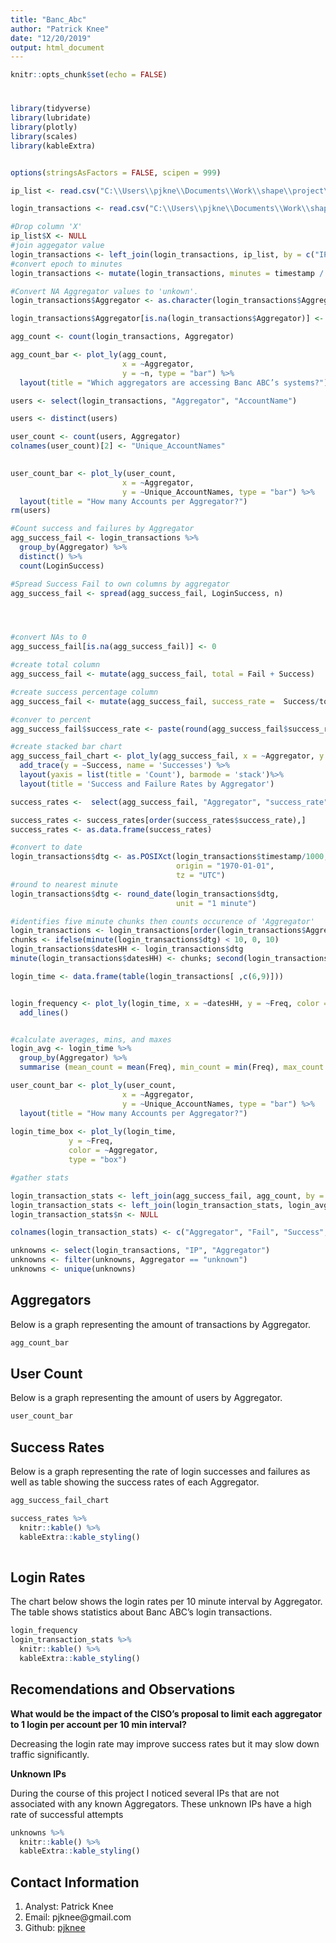 ```yaml
---
title: "Banc_Abc"
author: "Patrick Knee"
date: "12/20/2019"
output: html_document
---
```


```r
knitr::opts_chunk$set(echo = FALSE)
```

# {.tabset}



```r
library(tidyverse)
library(lubridate)
library(plotly)
library(scales)
library(kableExtra)


options(stringsAsFactors = FALSE, scipen = 999)
```

```r
ip_list <- read.csv("C:\\Users\\pjkne\\Documents\\Work\\shape\\project\\Aggregator IP List.csv")

login_transactions <- read.csv("C:\\Users\\pjkne\\Documents\\Work\\shape\\project\\Login Transactions.csv")


```

```r
#Drop column 'X'
ip_list$X <- NULL
#join aggegator value
login_transactions <- left_join(login_transactions, ip_list, by = c("IP" = "ip"))
#convert epoch to minutes
login_transactions <- mutate(login_transactions, minutes = timestamp / 60)

#Convert NA Aggregator values to 'unkown'.
login_transactions$Aggregator <- as.character(login_transactions$Aggregator)

login_transactions$Aggregator[is.na(login_transactions$Aggregator)] <- "unknown"
```


```r
agg_count <- count(login_transactions, Aggregator)

agg_count_bar <- plot_ly(agg_count, 
                         x = ~Aggregator,
                         y = ~n, type = "bar") %>%
  layout(title = "Which aggregators are accessing Banc ABC’s systems?")
```


```r
users <- select(login_transactions, "Aggregator", "AccountName")

users <- distinct(users)

user_count <- count(users, Aggregator)
colnames(user_count)[2] <- "Unique_AccountNames"

  
user_count_bar <- plot_ly(user_count, 
                         x = ~Aggregator,
                         y = ~Unique_AccountNames, type = "bar") %>%
  layout(title = "How many Accounts per Aggregator?")
rm(users)

```


```r

#Count success and failures by Aggregator
agg_success_fail <- login_transactions %>%
  group_by(Aggregator) %>%
  distinct() %>%
  count(LoginSuccess)

#Spread Success Fail to own columns by aggregator
agg_success_fail <- spread(agg_success_fail, LoginSuccess, n)




#convert NAs to 0 
agg_success_fail[is.na(agg_success_fail)] <- 0

#create total column
agg_success_fail <- mutate(agg_success_fail, total = Fail + Success)

#create success percentage column
agg_success_fail <- mutate(agg_success_fail, success_rate =  Success/total)

#conver to percent
agg_success_fail$success_rate <- paste(round(agg_success_fail$success_rate * 100, digits = 1), "%", sep ="") 

```

```r
#create stacked bar chart
agg_success_fail_chart <- plot_ly(agg_success_fail, x = ~Aggregator, y = ~Fail, type = 'bar', name = 'Failures') %>%
  add_trace(y = ~Success, name = 'Successes') %>%
  layout(yaxis = list(title = 'Count'), barmode = 'stack')%>%
  layout(title = 'Success and Failure Rates by Aggregator')

```


```r
success_rates <-  select(agg_success_fail, "Aggregator", "success_rate")

success_rates <- success_rates[order(success_rates$success_rate),]
success_rates <- as.data.frame(success_rates)


```

```r
#convert to date
login_transactions$dtg <- as.POSIXct(login_transactions$timestamp/1000,
                                     origin = "1970-01-01",
                                     tz = "UTC")
#round to nearest minute
login_transactions$dtg <- round_date(login_transactions$dtg,
                                     unit = "1 minute")

```

```r
#identifies five minute chunks then counts occurence of 'Aggregator'
login_transactions <- login_transactions[order(login_transactions$Aggregator), ]
chunks <- ifelse(minute(login_transactions$dtg) < 10, 0, 10)
login_transactions$datesHH <- login_transactions$dtg
minute(login_transactions$datesHH) <- chunks; second(login_transactions$datesHH) <- 0

login_time <- data.frame(table(login_transactions[ ,c(6,9)]))


login_frequency <- plot_ly(login_time, x = ~datesHH, y = ~Freq, color = ~Aggregator) %>%
  add_lines()


#calculate averages, mins, and maxes
login_avg <- login_time %>% 
  group_by(Aggregator) %>% 
  summarise (mean_count = mean(Freq), min_count = min(Freq), max_count = max(Freq))

user_count_bar <- plot_ly(user_count, 
                         x = ~Aggregator,
                         y = ~Unique_AccountNames, type = "bar") %>%
  layout(title = "How many Accounts per Aggregator?")
  
login_time_box <- plot_ly(login_time, 
             y = ~Freq, 
             color = ~Aggregator, 
             type = "box")

```


```r
#gather stats

login_transaction_stats <- left_join(agg_success_fail, agg_count, by = "Aggregator")
login_transaction_stats <- left_join(login_transaction_stats, login_avg, by = "Aggregator")
login_transaction_stats$n <- NULL

colnames(login_transaction_stats) <- c("Aggregator", "Fail", "Success", "total", "success_rate", "mean_per_10min", "min_per_10min", "max_per_10min")
```

```r
unknowns <- select(login_transactions, "IP", "Aggregator")
unknowns <- filter(unknowns, Aggregator == "unknown")
unknowns <- unique(unknowns)

```

## Aggregators

Below is a graph representing the amount of transactions by Aggregator.

```r

agg_count_bar

```

## User Count

Below is a graph representing the amount of users by Aggregator.

```r

user_count_bar

```

## Success Rates

Below is a graph representing the rate of login successes and failures as well as table showing the success rates of each Aggregator.

```r
agg_success_fail_chart

success_rates %>%
  knitr::kable() %>%
  kableExtra::kable_styling()
  

```

## Login Rates

The chart below shows the login rates per 10 minute interval by Aggregator. The table shows statistics about Banc ABC's login transactions.

```r
login_frequency
login_transaction_stats %>%
  knitr::kable() %>%
  kableExtra::kable_styling()

```

## Recomendations and Observations

**What would be the impact of the CISO’s proposal to limit each aggregator to 1 login per account per 10 min interval?**

Decreasing the login rate may improve success rates but it may slow down traffic significantly. 



**Unknown IPs**

During the course of this project I noticed several IPs that are not associated with any known Aggregators. These unknown IPs have a high rate of successful attempts

```r

unknowns %>%
  knitr::kable() %>%
  kableExtra::kable_styling()

```


## Contact Information

1. Analyst: Patrick Knee
3. Email: pjknee@gmail.com
3. Github: [pjknee](https://github.com/pjknee/pjknee.github.io)

